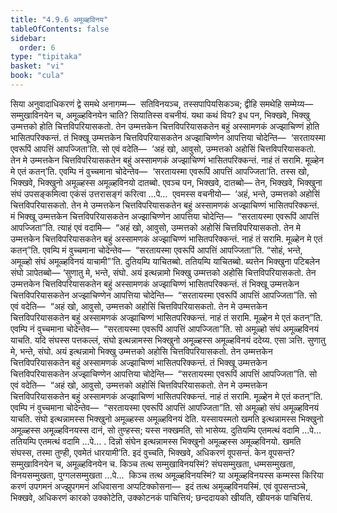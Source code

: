 ```yaml
---
title: "4.9.6 अमूळ्हविनय"
tableOfContents: false
sidebar:
  order: 6
type: "tipitaka"
basket: "vi"
book: "cula"
---
```



<DynamicBreadcrumb />

<Division number="237" book="cula">

<Paragraph number="974" book="cula">
सिया अनुवादाधिकरणं द्वे समथे अनागम्म—  सतिविनयञ्च, तस्सपापियसिकञ्च; द्वीहि समथेहि सम्मेय्य—  सम्मुखाविनयेन च, अमूळ्हविनयेन चाति? सियातिस्स वचनीयं. यथा कथं विय? इध पन, भिक्खवे, भिक्खु उम्मत्तको होति चित्तविपरियासकतो. तेन उम्मत्तकेन चित्तविपरियासकतेन बहुं अस्सामणकं अज्झाचिण्णं होति भासितपरिक्कन्तं. तं भिक्खू उम्मत्तकेन चित्तविपरियासकतेन अज्झाचिण्णेन आपत्तिया चोदेन्ति—  ‘सरतायस्मा एवरूपिं आपत्तिं आपज्जिता’ति. सो एवं वदेति—  ‘अहं खो, आवुसो, उम्मत्तको अहोसिं चित्तविपरियासकतो. तेन मे उम्मत्तकेन चित्तविपरियासकतेन बहुं अस्सामणकं अज्झाचिण्णं भासितपरिक्कन्तं. नाहं तं सरामि. मूळ्हेन मे एतं कतन्’ति. एवम्पि नं वुच्चमाना चोदेन्तेव—  ‘सरतायस्मा एवरूपिं आपत्तिं आपज्जिता’ति. तस्स खो, भिक्खवे, भिक्खुनो अमूळ्हस्स अमूळ्हविनयो दातब्बो. एवञ्च पन, भिक्खवे, दातब्बो—
</Paragraph>

<Paragraph number="975" book="cula">
तेन, भिक्खवे, भिक्खुना संघं उपसङ्कमित्वा एकंसं उत्तरासङ्गं करित्वा …पे…  एवमस्स वचनीयो—  ‘अहं, भन्ते, उम्मत्तको अहोसिं चित्तविपरियासकतो. तेन मे उम्मत्तकेन चित्तविपरियासकतेन बहुं अस्सामणकं अज्झाचिण्णं भासितपरिक्कन्तं. मं भिक्खू उम्मत्तकेन चित्तविपरियासकतेन अज्झाचिण्णेन आपत्तिया चोदेन्ति—  “सरतायस्मा एवरूपिं आपत्तिं आपज्जिता”ति. त्याहं एवं वदामि—  “अहं खो, आवुसो, उम्मत्तको अहोसिं चित्तविपरियासकतो. तेन मे उम्मत्तकेन चित्तविपरियासकतेन बहुं अस्सामणकं अज्झाचिण्णं भासितपरिक्कन्तं. नाहं तं सरामि. मूळ्हेन मे एतं कतन्”ति. एवम्पि मं वुच्चमाना चोदेन्तेव—  “सरतायस्मा एवरूपिं आपत्तिं आपज्जिता”ति. “सोहं, भन्ते, अमूळ्हो संघं अमूळ्हविनयं याचामी”’ति. दुतियम्पि याचितब्बो. ततियम्पि याचितब्बो. ब्यत्तेन भिक्खुना पटिबलेन संघो ञापेतब्बो—
</Paragraph>

<Paragraph number="976" book="cula">
‘सुणातु मे, भन्ते, संघो. अयं इत्थन्नामो भिक्खु उम्मत्तको अहोसि चित्तविपरियासकतो. तेन उम्मत्तकेन चित्तविपरियासकतेन बहुं अस्सामणकं अज्झाचिण्णं भासितपरिक्कन्तं. तं भिक्खू उम्मत्तकेन चित्तविपरियासकतेन अज्झाचिण्णेन आपत्तिया चोदेन्ति—  “सरतायस्मा एवरूपिं आपत्तिं आपज्जिता”ति. सो एवं वदेति—  “अहं खो, आवुसो, उम्मत्तको अहोसिं चित्तविपरियासकतो. तेन मे उम्मत्तकेन चित्तविपरियासकतेन बहुं अस्सामणकं अज्झाचिण्णं भासितपरिक्कन्तं. नाहं तं सरामि. मूळ्हेन मे एतं कतन्”ति. एवम्पि नं वुच्चमाना चोदेन्तेव—  “सरतायस्मा एवरूपिं आपत्तिं आपज्जिता”ति. सो अमूळ्हो संघं अमूळ्हविनयं याचति. यदि संघस्स पत्तकल्लं, संघो इत्थन्नामस्स भिक्खुनो अमूळ्हस्स अमूळ्हविनयं ददेय्य. एसा ञत्ति.
</Paragraph>

<Paragraph number="977" book="cula">
सुणातु मे, भन्ते, संघो. अयं इत्थन्नामो भिक्खु उम्मत्तको अहोसि चित्तविपरियासकतो. तेन उम्मत्तकेन चित्तविपरियासकतेन बहुं अस्सामणकं अज्झाचिण्णं भासितपरिक्कन्तं. तं भिक्खू उम्मत्तकेन चित्तविपरियासकतेन अज्झाचिण्णेन आपत्तिया चोदेन्ति—  “सरतायस्मा एवरूपिं आपत्तिं आपज्जिता”ति. सो एवं वदेति—  “अहं खो, आवुसो, उम्मत्तको अहोसिं चित्तविपरियासकतो. तेन मे उम्मत्तकेन चित्तविपरियासकतेन बहुं अस्सामणकं अज्झाचिण्णं भासितपरिक्कन्तं. नाहं तं सरामि. मूळ्हेन मे एतं कतन्”ति. एवम्पि नं वुच्चमाना चोदेन्तेव—  “सरतायस्मा एवरूपिं आपत्तिं आपज्जिता”ति. सो अमूळ्हो संघं अमूळ्हविनयं याचति. संघो इत्थन्नामस्स भिक्खुनो अमूळ्हस्स अमूळ्हविनयं देति. यस्सायस्मतो खमति इत्थन्नामस्स भिक्खुनो अमूळ्हस्स अमूळ्हविनयस्स दानं, सो तुण्हस्स; यस्स नक्खमति, सो भासेय्य.
</Paragraph>

<Paragraph number="978" book="cula">
दुतियम्पि एतमत्थं वदामि …पे…  ततियम्पि एतमत्थं वदामि …पे… .
</Paragraph>

<Paragraph number="979" book="cula">
दिन्नो संघेन इत्थन्नामस्स भिक्खुनो अमूळ्हस्स अमूळ्हविनयो. खमति संघस्स, तस्मा तुण्ही, एवमेतं धारयामी’ति.
</Paragraph>

<Paragraph number="980" book="cula">
इदं वुच्चति, भिक्खवे, अधिकरणं वूपसन्तं. केन वूपसन्तं? सम्मुखाविनयेन च, अमूळ्हविनयेन च. किञ्च तत्थ सम्मुखाविनयस्मिं? संघसम्मुखता, धम्मसम्मुखता, विनयसम्मुखता, पुग्गलसम्मुखता …पे…  किञ्च तत्थ अमूळ्हविनयस्मिं? या अमूळ्हविनयस्स कम्मस्स किरिया करणं उपगमनं अज्झुपगमनं अधिवासना अप्पटिक्कोसना—  इदं तत्थ अमूळ्हविनयस्मिं. एवं वूपसन्तञ्चे, भिक्खवे, अधिकरणं कारको उक्कोटेति, उक्कोटनकं पाचित्तियं; छन्ददायको खीयति, खीयनकं पाचित्तियं.
</Paragraph>
</Division>